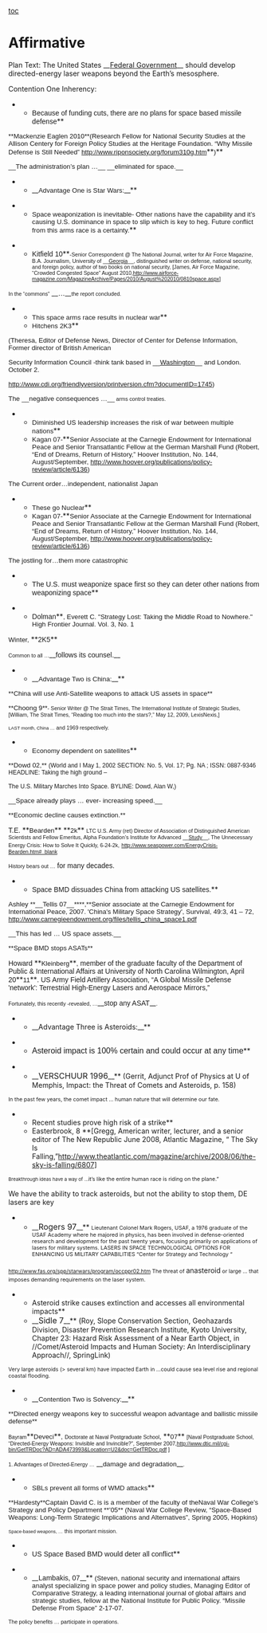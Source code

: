 [[toc]]
=Affirmative= 

Plan Text:
The United States __[[home|Federal Government]]__ should develop directed-energy laser weapons beyond the Earth’s mesosphere.

Contention One Inherency:
**<span style="background-color: white; font-family: Arial,sans-serif;">Because of funding cuts, there are no plans for space based missile defense</span>**

<span style="font-family: Arial,sans-serif; font-size: 10pt;"> **<span style="background-color: white;">Mackenzie Eaglen 2010</span>**(Research Fellow for National Security Studies at the Allison Centery for Foreign Policy Studies at the Heritage Foundation. “Why Missile Defense is Still Needed” [[http://www.riponsociety.org/forum310g.htm]]</span>**<span style="background-color: white; font-family: Arial,sans-serif; font-size: 10pt;">)</span>**

<span style="font-family: Arial,sans-serif; font-size: 10pt;"> __The administration’s plan …__ __eliminated for space.__</span>

**__<span style="background-color: white; font-family: Arial,sans-serif; font-size: 10pt;">Advantage One is Star Wars:</span>__**

**<span style="background-color: white; font-family: Arial,sans-serif; font-size: 10pt;">Space weaponization is inevitable- Other nations have the capability and it’s causing U.S. dominance in space to slip which is key to heg. Future conflict from this arms race is a certainty.</span>**

**<span style="background-color: white; font-family: Arial,sans-serif;">Kitfield 10</span>**<span style="background-color: white; font-family: Arial,sans-serif; font-size: 8pt;">-Senior Correspondent @ The National Journal, writer for Air Force Magazine, B.A. Journalism, University of __[[home|Georgia]]__, distinguished writer on defense, national security, and foreign policy, author of two books on national security, [James, Air Force Magazine, “Crowded Congested Space” August 2010,</span><span style="font-family: Arial,sans-serif; font-size: 8pt;">[[http://www.airforce-magazine.com/MagazineArchive/Pages/2010/August%202010/0810space.aspx]]</span><span style="background-color: white; font-family: Arial,sans-serif; font-size: 8pt;">]</span>

<span style="background-color: white; font-family: Arial,sans-serif; font-size: 8pt;">In the “commons”</span> __<span style="background-color: white; font-family: Arial,sans-serif;">…</span>__<span style="background-color: white; font-family: Arial,sans-serif; font-size: 8pt;">the report concluded.</span>
**<span style="background-color: white; font-family: Arial,sans-serif; font-size: 10pt;">This space arms race results in nuclear war</span>**
**<span style="background-color: white; font-family: Arial,sans-serif; font-size: 10pt;">Hitchens 2K3</span>**

<span style="background-color: white; font-family: Arial,sans-serif; font-size: 10pt;">(Theresa, Editor of Defense News, Director of Center for Defense Information, Former director of British American</span>

<span style="font-family: Arial,sans-serif; font-size: 10pt;">Security Information Council -think tank based in __[[home|Washington]]__ and London. October 2.</span>

<span style="font-family: Arial,sans-serif; font-size: 10pt;">[[http://www.cdi.org/friendlyversion/printversion.cfm?documentID=1745]]</span><span style="background-color: white; font-family: Arial,sans-serif; font-size: 10pt;">)</span>

<span style="font-family: Arial,sans-serif; font-size: 10pt;">The __negative consequences …__</span><span style="background-color: white; font-family: Arial,sans-serif; font-size: 8pt;"> arms control treaties.</span>
**<span style="background-color: white; font-family: Arial,sans-serif; font-size: 10pt;">Diminished US leadership increases the risk of war between multiple nations</span>**
**<span style="background-color: white; font-family: Arial,sans-serif; font-size: 10pt;">Kagan 07-</span>**<span style="background-color: white; font-family: Arial,sans-serif; font-size: 10pt;">Senior Associate at the Carnegie Endowment for International Peace and Senior Transatlantic Fellow at the German Marshall Fund (Robert, “End of Dreams, Return of History,” Hoover Institution, No. 144, August/September, </span><span style="font-family: Arial,sans-serif; font-size: 10pt;">[[http://www.hoover.org/publications/policy-review/article/6136]]</span><span style="background-color: white; font-family: Arial,sans-serif; font-size: 10pt;">)</span>
<span style="background-color: white; font-family: Arial,sans-serif; font-size: 10pt;">The Current order…independent, nationalist Japan</span>
**<span style="background-color: white; font-family: Arial,sans-serif; font-size: 10pt;">These go Nuclear</span>**
**<span style="background-color: white; font-family: Arial,sans-serif; font-size: 10pt;">Kagan 07-</span>**<span style="background-color: white; font-family: Arial,sans-serif; font-size: 10pt;">Senior Associate at the Carnegie Endowment for International Peace and Senior Transatlantic Fellow at the German Marshall Fund (Robert, “End of Dreams, Return of History,” Hoover Institution, No. 144, August/September, </span><span style="font-family: Arial,sans-serif; font-size: 10pt;">[[http://www.hoover.org/publications/policy-review/article/6136]]</span><span style="background-color: white; font-family: Arial,sans-serif; font-size: 10pt;">)</span>
<span style="background-color: white; font-family: Arial,sans-serif; font-size: 10pt;">The jostling for…them more catastrophic</span>
**<span style="background-color: white; font-family: Arial,sans-serif;">The U.S. must weaponize space first so they can deter other nations from weaponizing space</span>**

**<span style="background-color: white; font-family: Arial,sans-serif;">Dolman</span>**<span style="background-color: white; font-family: Arial,sans-serif; font-size: 10pt;">, Everett C. "Strategy Lost: Taking the Middle Road to Nowhere." High Frontier Journal. Vol. 3, No. 1</span>

<span style="font-family: Arial,sans-serif; font-size: 10pt;">Winter,</span> **<span style="background-color: white; font-family: Arial,sans-serif;">2K5</span>**

<span style="background-color: white; font-family: Arial,sans-serif; font-size: 8pt;">Common to all …</span>__<span style="background-color: white; font-family: Arial,sans-serif;">follows its counsel.</span>__
**__<span style="background-color: white; font-family: Arial,sans-serif; font-size: 10pt;">Advantage Two is China:</span>__**

<span style="font-family: Arial,sans-serif; font-size: 10pt;"> **<span style="background-color: white;">China will use Anti-Satellite weapons to attack US assets in space</span>**</span>

<span style="font-family: Arial,sans-serif; font-size: 10pt;"> **<span style="background-color: white;">Choong 9</span>**</span><span style="background-color: white; font-family: Arial,sans-serif; font-size: 8pt;">- Senior Writer @ The Strait Times, The International Institute of Strategic Studies, [William, The Strait Times, “Reading too much into the stars?,” May 12, 2009, LexisNexis,]</span>

<span style="background-color: white; font-family: Arial,sans-serif; font-size: 7pt;">LAST month, China …</span><span style="background-color: white; font-family: Arial,sans-serif; font-size: 8pt;"> and 1969 respectively.</span>

**<span style="background-color: white; font-family: Arial,sans-serif; font-size: 10pt;">Economy dependent on satellites</span>**

<span style="font-family: Arial,sans-serif; font-size: 10pt;"> **<span style="background-color: white;">Dowd 02,</span>** </span><span style="background-color: white; font-family: Arial,sans-serif; font-size: 9pt;">(World and I May 1, 2002 SECTION: No. 5, Vol. 17; Pg. NA ; ISSN: 0887-9346 HEADLINE: Taking the high ground –</span>

<span style="background-color: white; font-family: Arial,sans-serif; font-size: 9pt;">The U.S. Military Marches Into Space. BYLINE: Dowd, Alan W,)</span>

<span style="font-family: Arial,sans-serif; font-size: 10pt;"> __Space already plays … ever- increasing speed.__</span>

<span style="font-family: Arial,sans-serif; font-size: 10pt;"> **<span style="background-color: white;">Economic decline causes extinction.</span>**</span>

<span style="background-color: white; font-family: Arial,sans-serif;">T.E.</span> **<span style="background-color: white; font-family: Arial,sans-serif; font-size: 10pt;">Bearden</span>** **<span style="background-color: white; font-family: Arial,sans-serif; font-size: 10pt;">2k</span>** <span style="background-color: white; font-family: Arial,sans-serif; font-size: 8pt;">LTC U.S. Army (ret) Director of Association of Distinguished American Scientists and Fellow Emeritus, Alpha Foundation’s Institute for Advanced __[[home|Study]]__, The Unnecessary Energy Crisis: How to Solve It Quickly, 6-24-2k,</span> <span style="font-family: Arial,sans-serif; font-size: 8pt;">[[http://www.seaspower.com/EnergyCrisis-Bearden.htm#_blank|http://www.seaspower.com/EnergyCrisis-Bearden.htm#_blank]]</span>

<span style="background-color: white; font-family: Arial,sans-serif; font-size: 8pt;">History bears out …</span><span style="background-color: white; font-family: Arial,sans-serif;"> for many decades.</span>

**<span style="background-color: white; font-family: Arial,sans-serif;">Space BMD dissuades China from attacking US satellites.</span>**

<span style="font-family: Arial,sans-serif; font-size: 10pt;">Ashley **__Tellis 07__****,**Senior associate at the Carnegie Endowment for International Peace, 2007. 'China's Military Space Strategy', Survival, 49:3, 41 – 72, [[http://www.carnegieendowment.org/files/tellis_china_space1.pdf]]</span>

<span style="font-family: Arial,sans-serif; font-size: 10pt;"> __This has led … US space assets.__</span>

<span style="font-family: Arial,sans-serif; font-size: 10pt;"> **<span style="background-color: white;">Space BMD stops ASATs</span>**</span>

<span style="background-color: white; font-family: Arial,sans-serif;">Howard</span> **<span style="background-color: white; font-family: Arial,sans-serif; font-size: 10pt;">Kleinberg</span>**<span style="background-color: white; font-family: Arial,sans-serif; font-size: 10pt;">,</span> <span style="background-color: white; font-family: Arial,sans-serif;">member of the graduate faculty of the Department of Public & International Affairs at University of North Carolina Wilmington, April 20</span>**<span style="background-color: white; font-family: Arial,sans-serif; font-size: 10pt;">11</span>**<span style="background-color: white; font-family: Arial,sans-serif;">. US Army Field Artillery Association, “A Global Missile Defense 'network': Terrestrial High-Energy Lasers and Aerospace Mirrors,”</span>

<span style="background-color: white; font-family: Arial,sans-serif; font-size: 8pt;">Fortunately, this recently -revealed, …</span>__<span style="background-color: white; font-family: Arial,sans-serif;">stop any ASAT</span>__<span style="background-color: white; font-family: Arial,sans-serif; font-size: 8pt;">.</span>

**__Advantage Three is Asteroids:__**

**<span style="background-color: #ffffff;"><span style="font-family: Arial,sans-serif; font-size: 12pt;">Asteroid impact is 100% certain and could occur at any time</span></span>**

**<span style="background-color: #ffffff;">__<span style="font-size: 12pt;">VERSCHUUR 1996</span>__</span>**<span style="background-color: white;"> (Gerrit, Adjunct Prof of Physics at U of Memphis, Impact: the Threat of Comets and Asteroids, p. 158)</span>

<span style="background-color: #ffffff; font-size: 8pt;">In the past few years, the comet impact … human nature that will determine our fate.</span>


**<span style="background-color: #ffffff;">Recent studies prove high risk of a strike</span>**
**<span style="background-color: #ffffff;">Easterbrook, 8 </span>**<span style="background-color: #ffffff;">[Gregg, American writer, lecturer, and a senior editor of The New Republic June 2008, Atlantic Magazine, “ The Sky Is Falling,”</span><span style="background-color: #ffffff;">[[http://www.theatlantic.com/magazine/archive/2008/06/the-sky-is-falling/6807]]</span><span style="background-color: #ffffff;">]</span>



<span style="background-color: #ffffff; font-size: 7pt;">Breakthrough ideas have a way of …</span><span style="background-color: #ffffff; font-size: 8pt;">it’s like the entire human race is riding on the plane.”</span>

<span style="background-color: #ffffff;">We have the ability to track asteroids, but not the ability to stop them, DE lasers are key</span>
**<span style="background-color: #ffffff;">__<span style="font-size: 12pt;">Rogers 97</span>__</span>** <span style="background-color: #ffffff; font-size: 8pt;">Lieutenant Colonel Mark Rogers, USAF, a 1976 graduate of the USAF Academy where he majored in physics, has been involved in defense-oriented research and development for the past twenty years, focusing primarily on applications of lasers for military systems. LASERS IN SPACE TECHNOLOGICAL OPTIONS FOR ENHANCING US MILITARY CAPABILITIES “Center for Strategy and Technology “</span>
<span style="background-color: #ffffff; font-size: 8pt;">[[http://www.fas.org/spp/starwars/program/occppr02.htm]] </span>
<span style="background-color: #ffffff; font-size: 8pt;">The threat of </span><span style="background-color: #ffffff; line-height: 24px;">anasteroid</span><span style="background-color: #ffffff; font-size: 8pt;"> or large … that imposes demanding requirements on the laser system. </span>

**<span style="background-color: #ffffff;">Asteroid strike causes extinction and accesses all environmental impacts</span>**
**<span style="background-color: #ffffff;">__<span style="font-size: 12pt;">Sidle 7</span>__</span>** <span style="background-color: #ffffff; font-size: 11pt;">(</span><span style="background-color: #ffffff;">Roy, Slope Conservation Section, Geohazards Division, Disaster Prevention Research Institute, Kyoto University, Chapter 23: Hazard Risk Assessment of a Near Earth Object, in </span>//<span style="background-color: #ffffff;">Comet/Asteroid Impacts and Human Society: An Interdisciplinary Approach</span>//<span style="background-color: #ffffff;">, SpringLink)</span>
<span style="background-color: #ffffff; font-size: 8pt;">Very large asteroids (> several km) have impacted Earth in …could cause sea level rise and regional coastal flooding.</span>

**__<span style="background-color: white; font-family: Arial,sans-serif; font-size: 10pt;">Contention Two is Solvency:</span>__**

<span style="font-family: Arial,sans-serif; font-size: 10pt;"> **<span style="background-color: white;">Directed energy weapons key to successful weapon advantage and ballistic missile defense</span>**</span>

<span style="color: #171717; font-family: Arial,sans-serif; font-size: 8pt;">Bayram</span>**<span style="background-color: white; font-family: Arial,sans-serif; font-size: 10pt;">Deveci</span>**<span style="color: #171717; font-family: Arial,sans-serif; font-size: 10pt;">,</span> <span style="color: #171717; font-family: Arial,sans-serif; font-size: 8pt;">Doctorate at Naval Postgraduate School</span><span style="color: #171717; font-family: Arial,sans-serif; font-size: 10pt;">,</span> **<span style="background-color: white; font-family: Arial,sans-serif; font-size: 10pt;">07</span>** <span style="color: #171717; font-family: Arial,sans-serif; font-size: 8pt;">[Naval Postgraduate School, “Directed-Energy Weapons: Invisible and Invincible?”, September 2007,</span><span style="font-family: Arial,sans-serif; font-size: 8pt;">[[http://www.dtic.mil/cgi-bin/GetTRDoc?AD=ADA473993&Location=U2&doc=GetTRDoc.pdf]]</span><span style="color: #171717; font-family: Arial,sans-serif; font-size: 8pt;"> ]</span>

<span style="background-color: white; font-family: Arial,sans-serif; font-size: 8pt;">1. Advantages of Directed-Energy …</span> __<span style="background-color: white; font-family: Arial,sans-serif; font-size: 10pt;">damage and degradation</span>__<span style="background-color: white; font-family: Arial,sans-serif; font-size: 8pt;">.</span>

**<span style="background-color: white; font-family: Arial,sans-serif; font-size: 10pt;">SBLs prevent all forms of WMD attacks</span>**

<span style="font-family: Arial,sans-serif; font-size: 10pt;"> **<span style="background-color: white;">Hardesty</span>**Captain David C. is is a member of the faculty of theNaval War College’s Strategy and Policy Department **’05** (Naval War College Review, “Space-Based Weapons: Long-Term Strategic Implications and Alternatives”, Spring 2005, Hopkins)</span>

<span style="background-color: white; font-family: Arial,sans-serif; font-size: 7pt;">Space-based weapons, …</span><span style="background-color: white; font-family: Arial,sans-serif; font-size: 8pt;"> this important mission.</span>
**<span style="background-color: white; font-family: Arial,sans-serif;">US Space Based BMD would deter all conflict</span>**

**__<span style="background-color: white; font-family: Arial,sans-serif;">Lambakis, 07</span>__**<span style="background-color: white; font-family: Arial,sans-serif; font-size: 10pt;"> (Steven, national security and international affairs analyst specializing in space power and policy studies, Managing Editor of Comparative Strategy, a leading international journal of global affairs and strategic studies, fellow at the National Institute for Public Policy. “Missile Defense From Space” 2-17-07.</span>

<span style="background-color: white; font-family: Arial,sans-serif; font-size: 8pt;">The policy benefits … participate in operations.</span>